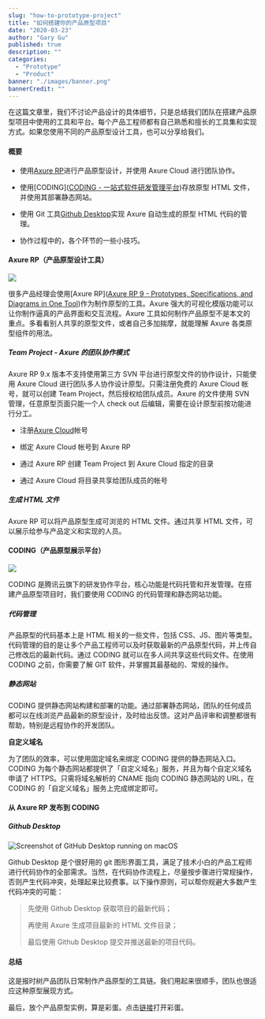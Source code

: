 ```yaml
---
slug: "how-to-prototype-project"
title: "如何搭建你的产品原型项目"
date: "2020-03-23"
author: "Gary Gu"
published: true
description: ""
categories:
  - "Prototype"
  - "Product"
banner: "./images/banner.png"
bannerCredit: ""
---
```


在这篇文章里，我们不讨论产品设计的具体细节，只是总结我们团队在搭建产品原型项目中使用的工具和平台。每个产品工程师都有自己熟悉和擅长的工具集和实现方式。如果您使用不同的产品原型设计工具，也可以分享给我们。

#### 概要

- 使用[Axure RP](https://www.axure.com/)进行产品原型设计，并使用 Axure Cloud 进行团队协作。

- 使用[CODING]([CODING - 一站式软件研发管理平台](https://coding.net/))存放原型 HTML 文件，并使用其部署静态网站。

- 使用 Git 工具[Github Desktop](https://desktop.github.com/)实现 Axure 自动生成的原型 HTML 代码的管理。

- 协作过程中的，各个环节的一些小技巧。

#### Axure RP（产品原型设计工具）

![](https://www.axure.com/wp-content/webp-express/webp-images/doc-root/wp-content/uploads/fly-images/1751/Group-13@2x-1828x1402.png.webp)

很多产品经理会使用[Axure RP]([Axure RP 9 - Prototypes, Specifications, and Diagrams in One Tool](https://www.axure.com/))作为制作原型的工具。Axure 强大的可视化模版功能可以让你制作逼真的产品界面和交互流程。Axure 工具如何制作产品原型不是本文的重点。多看看别人共享的原型文件，或者自己多加揣摩，就能理解 Axure 各类原型组件的用法。

##### Team Project - Axure 的团队协作模式

Axure RP 9.x 版本不支持使用第三方 SVN 平台进行原型文件的协作设计，只能使用 Axure Cloud 进行团队多人协作设计原型。只需注册免费的 Axure Cloud 帐号，就可以创建 Team Project，然后授权给团队成员。Axure 的文件使用 SVN 管理，任意原型页面只能一个人 check out 后编辑，需要在设计原型前按功能进行分工。

- 注册[Axure Cloud](https://www.axure.cloud)帐号

- 绑定 Axure Cloud 帐号到 Axure RP

- 通过 Axure RP 创建 Team Project 到 Axure Cloud 指定的目录

- 通过 Axure Cloud 将目录共享给团队成员的帐号

##### 生成 HTML 文件

Axure RP 可以将产品原型生成可浏览的 HTML 文件。通过共享 HTML 文件，可以展示给参与产品定义和实现的人员。

#### CODING（产品原型展示平台）

![](https://assets.codehub.cn/images/code.7f5e67e6.png)

CODING 是腾讯云旗下的研发协作平台，核心功能是代码托管和开发管理。在搭建产品原型项目时，我们要使用 CODING 的代码管理和静态网站功能。

##### 代码管理

产品原型的代码基本上是 HTML 相关的一些文件，包括 CSS、JS、图片等类型。代码管理的目的是让多个产品工程师可以及时获取最新的产品原型代码，并上传自己修改后的最新代码。通过 CODING 就可以在多人间共享这些代码文件。在使用 CODING 之前，你需要了解 GIT 软件，并掌握其最基础的、常规的操作。

##### 静态网站

CODING 提供静态网站构建和部署的功能。通过部署静态网站，团队的任何成员都可以在线浏览产品最新的原型设计，及时给出反馈。这对产品评审和调整都很有帮助，特别是远程协作的开发团队。

**自定义域名**

为了团队的效率，可以使用固定域名来绑定 CODING 提供的静态网站入口。CODING 为每个静态网站都提供了「自定义域名」服务，并且为每个自定义域名申请了 HTTPS。只需将域名解析的 CNAME 指向 CODING 静态网站的 URL，在 CODING 的「自定义域名」服务上完成绑定即可。

#### 从 Axure RP 发布到 CODING

##### Github Desktop

![Screenshot of GitHub Desktop running on macOS](https://desktop.github.com/images/github-desktop-screenshot-mac.png)

Github Desktop 是个很好用的 git 图形界面工具，满足了技术小白的产品工程师进行代码协作的全部需求。当然，在代码协作流程上，尽量按步骤进行常规操作，否则产生代码冲突，处理起来比较费事。以下操作原则，可以帮你规避大多数产生代码冲突的可能：

> 先使用 Github Desktop 获取项目的最新代码；
>
> 再使用 Axure 生成项目最新的 HTML 文件目录；
>
> 最后使用 Github Desktop 提交并推送最新的项目代码。

#### 总结

这是报时树产品团队日常制作产品原型的工具链。我们用起来很顺手，团队也很适应这种原型展现方式。

最后，放个产品原型实例，算是彩蛋。点击[链接](https://eleme.baoshishu.cn)打开彩蛋。
